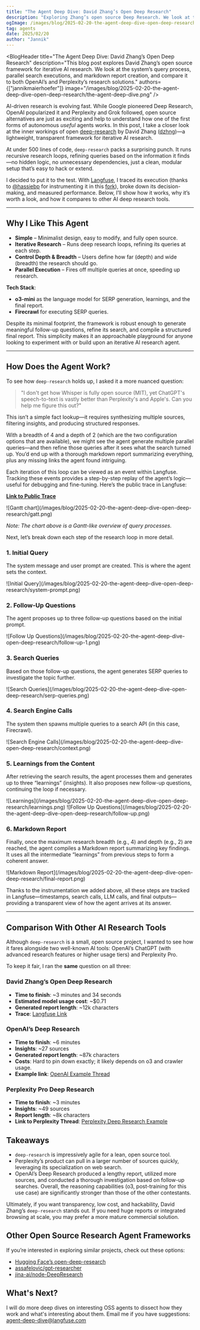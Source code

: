 ```yaml
---
title: "The Agent Deep Dive: David Zhang’s Open Deep Research"
description: "Exploring Zhang’s open source Deep Research. We look at the prompting, search executions, and report creation, and compare it to both OpenAI’s and Perplexity’s Deep Research solutions."
ogImage: /images/blog/2025-02-20-the-agent-deep-dive-open-deep-research/the-agent-deep-dive.png
tag: agents
date: 2025/02/20
author: "Jannik"
---
```



<BlogHeader
  title="The Agent Deep Dive: David Zhang’s Open Deep Research"
  description="This blog post explores David Zhang’s open source framework for iterative AI research. We look at the system’s query process, parallel search executions, and markdown report creation, and compare it to both OpenAI’s and Perplexity’s research solutions."
  authors={["jannikmaierhoefer"]}
  image="/images/blog/2025-02-20-the-agent-deep-dive-open-deep-research/the-agent-deep-dive.png"
/>

AI-driven research is evolving fast. While Google pioneered Deep Research, OpenAI popularized it and Perplexity and Grok followed, open source alternatives are just as exciting and help to understand how one of the first forms of autonomous _useful_ agents works. In this post, I take a closer look at the inner workings of open [deep-research](https://github.com/dzhng/deep-research) by David Zhang ([dzhng](https://github.com/dzhng))—a lightweight, transparent framework for iterative AI research.

At under 500 lines of code, `deep-research` packs a surprising punch. It runs recursive research loops, refining queries based on the information it finds—no hidden logic, no unnecessary dependencies, just a clean, modular setup that’s easy to hack or extend.

I decided to put it to the test. With [Langfuse](https://github.com/langfuse/langfuse), I traced its execution (thanks to [@hassiebp](https://github.com/hassiebp) for instrumenting it in this [fork](https://github.com/hassiebp/deep-research-with-langfuse)), broke down its decision-making, and measured performance. Below, I’ll show how it works, why it’s worth a look, and how it compares to other AI deep research tools.

---

## Why I Like This Agent

- **Simple** – Minimalist design, easy to modify, and fully open source.
- **Iterative Research** – Runs deep research loops, refining its queries at each step.
- **Control Depth & Breadth** – Users define how far (depth) and wide (breadth) the research should go.
- **Parallel Execution** – Fires off multiple queries at once, speeding up research.

**Tech Stack**:

- **o3-mini** as the language model for SERP generation, learnings, and the final report.
- **Firecrawl** for executing SERP queries.

Despite its minimal footprint, the framework is robust enough to generate meaningful follow-up questions, refine its search, and compile a structured final report. This simplicity makes it an approachable playground for anyone looking to experiment with or build upon an iterative AI research agent.

---

## How Does the Agent Work?

To see how `deep-research` holds up, I asked it a more nuanced question:

> "I don't get how Whisper is fully open source (MIT), yet ChatGPT's speech-to-text is vastly better than Perplexity's and Apple's. Can you help me figure this out?"

This isn’t a simple fact lookup—it requires synthesizing multiple sources, filtering insights, and producing structured responses.

With a breadth of 4 and a depth of 2 (which are the two configuration options that are available), we might see the agent generate multiple parallel queries—and then refine those queries after it sees what the search turned up. You’d end up with a thorough markdown report summarizing everything, plus any missing links the agent found intriguing.

Each iteration of this loop can be viewed as an event within Langfuse. Tracking these events provides a step-by-step replay of the agent’s logic—useful for debugging and fine-tuning. Here’s the public trace in Langfuse:

[**Link to Public Trace**](https://cloud.langfuse.com/project/cm6y5qfi901bzad07tyaeg3no/traces/fd9be9b8-ffd2-435b-ba90-45a0af649954)

<Frame className="my-10" fullWidth>
  ![Gantt
  chart](/images/blog/2025-02-20-the-agent-deep-dive-open-deep-research/gatt.png)
</Frame>

_Note: The chart above is a Gantt-like overview of query processes._

Next, let’s break down each step of the research loop in more detail.

<Steps>

### 1. Initial Query

The system message and user prompt are created. This is where the agent sets the context.

<Frame className="my-10" fullWidth>
  ![Initial
  Query](/images/blog/2025-02-20-the-agent-deep-dive-open-deep-research/system-prompt.png)
</Frame>

### 2. Follow-Up Questions

The agent proposes up to three follow-up questions based on the initial prompt.

<Frame className="my-10" fullWidth>
  ![Follow Up
  Questions](/images/blog/2025-02-20-the-agent-deep-dive-open-deep-research/follow-up-1.png)
</Frame>

### 3. Search Queries

Based on those follow-up questions, the agent generates SERP queries to investigate the topic further.

<Frame className="my-10" fullWidth>
  ![Search
  Queries](/images/blog/2025-02-20-the-agent-deep-dive-open-deep-research/serp-queries.png)
</Frame>

### 4. Search Engine Calls

The system then spawns multiple queries to a search API (in this case, Firecrawl).

<Frame className="my-10" fullWidth>
  ![Search Engine
  Calls](/images/blog/2025-02-20-the-agent-deep-dive-open-deep-research/context.png)
</Frame>

### 5. Learnings from the Content

After retrieving the search results, the agent processes them and generates up to three “learnings” (insights). It also proposes new follow-up questions, continuing the loop if necessary.

<Frame className="my-10" fullWidth>
  ![Learnings](/images/blog/2025-02-20-the-agent-deep-dive-open-deep-research/learnings.png)
</Frame>

<Frame className="my-10" fullWidth>
  ![Follow Up
  Questions](/images/blog/2025-02-20-the-agent-deep-dive-open-deep-research/follow-up.png)
</Frame>

### 6. Markdown Report

Finally, once the maximum research breadth (e.g., 4) and depth (e.g., 2) are reached, the agent compiles a Markdown report summarizing key findings. It uses all the intermediate “learnings” from previous steps to form a coherent answer.

<Frame className="my-10" fullWidth>
  ![Markdown
  Report](/images/blog/2025-02-20-the-agent-deep-dive-open-deep-research/final-report.png)
</Frame>

</Steps>

Thanks to the instrumentation we added above, all these steps are tracked in Langfuse—timestamps, search calls, LLM calls, and final outputs—providing a transparent view of how the agent arrives at its answer.

---

## Comparison With Other AI Research Tools

Although `deep-research` is a small, open source project, I wanted to see how it fares alongside two well-known AI tools: OpenAI’s ChatGPT (with advanced research features or higher usage tiers) and Perplexity Pro.

To keep it fair, I ran the **same** question on all three:

### David Zhang’s Open Deep Research

- **Time to finish**: ~3 minutes and 34 seconds
- **Estimated model usage cost**: ~$0.71
- **Generated report length**: ~12k characters
- **Trace**: [Langfuse Link](https://cloud.langfuse.com/project/cm6y5qfi901bzad07tyaeg3no/traces/fd9be9b8-ffd2-435b-ba90-45a0af649954)

### OpenAI’s Deep Research

- **Time to finish**: ~6 minutes
- **Insights**: ~27 sources
- **Generated report length**: ~87k characters
- **Costs**: Hard to pin down exactly; it likely depends on o3 and crawler usage.
- **Example link**: [OpenAI Example Thread](https://chatgpt.com/share/67aa55e9-1cb4-8009-a3c1-69607e6ca1cd)

### Perplexity Pro Deep Research

- **Time to finish**: ~3 minutes
- **Insights**: ~49 sources
- **Report length**: ~8k characters
- **Link to Perplexity Thread**: [Perplexity Deep Research Example](https://www.perplexity.ai/search/i-don-t-get-how-whisper-is-ful-Uuq8BQh8SyOOkAuOeG0j_Q)

## Takeaways

- `deep-research` is impressively agile for a lean, open source tool.
- Perplexity’s product can pull in a larger number of sources quickly, leveraging its specialization on web search.
- OpenAI’s Deep Research produced a lengthy report, utilized more sources, and conducted a thorough investigation based on follow-up searches. Overall, the reasoning capabilities (o3, post-training for this use case) are significantly stronger than those of the other contestants.

Ultimately, if you want transparency, low cost, and hackability, David Zhang’s `deep-research` stands out. If you need huge reports or integrated browsing at scale, you may prefer a more mature commercial solution.

## Other Open Source Research Agent Frameworks

If you’re interested in exploring similar projects, check out these options:

- [Hugging Face’s open-deep-research](https://github.com/huggingface/smolagents/tree/gaia-submission-r1/examples/open_deep_research)
- [assafelovic/gpt-researcher](https://github.com/assafelovic/gpt-researcher)
- [jina-ai/node-DeepResearch](https://github.com/jina-ai/node-DeepResearch)

## What's Next?

I will do more deep dives on interesting OSS agents to dissect how they work and what's interesting about them. Email me if you have suggestions: agent-deep-dive@langfuse.com
